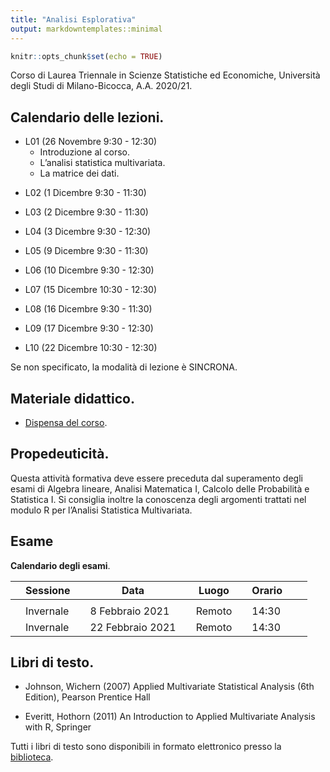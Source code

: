 ```yaml
---
title: "Analisi Esplorativa"
output: markdowntemplates::minimal
---
```


```r
knitr::opts_chunk$set(echo = TRUE)
```

Corso di Laurea Triennale in Scienze Statistiche ed Economiche, Università degli Studi di Milano-Bicocca, A.A. 2020/21.

## Calendario delle lezioni.

* L01 (26 Novembre 9:30 - 12:30)
  * Introduzione al corso. 
  * L'analisi statistica multivariata. 
  * La matrice dei dati.

<!-- settimana 1 -->

* L02 (1 Dicembre 9:30 - 11:30)
  
* L03 (2 Dicembre 9:30 - 11:30)

* L04 (3 Dicembre 9:30 - 12:30)

<!-- settimana 2 -->

* L05 (9 Dicembre 9:30 - 11:30)

* L06 (10 Dicembre 9:30 - 12:30)

<!-- settimana 3 -->

* L07 (15 Dicembre 10:30 - 12:30)

* L08 (16 Dicembre 9:30 - 11:30)

* L09 (17 Dicembre 9:30 - 12:30)

<!-- settimana 4 -->

* L10 (22 Dicembre 10:30 - 12:30)


Se non specificato, la modalità di lezione è SINCRONA.

## Materiale didattico.

* [Dispensa del corso](docs/main.pdf).  

## Propedeuticità.

Questa attività formativa deve essere preceduta dal superamento degli esami di Algebra lineare, Analisi Matematica I, Calcolo delle Probabilità e Statistica I. Si consiglia inoltre la conoscenza degli argomenti trattati nel modulo R per l'Analisi Statistica Multivariata.



## Esame

**Calendario degli esami**.

|| Sessione || Data || Luogo || Orario ||
|-|-|-|-|-|-|-|-|-|-|
||  || ||  ||  || ||
|| Invernale || 8 Febbraio 2021 || Remoto || 14:30  ||
|| Invernale || 22 Febbraio 2021 || Remoto  || 14:30 ||

 

## Libri di testo.


* Johnson, Wichern (2007) Applied Multivariate Statistical Analysis (6th Edition), Pearson Prentice Hall

* Everitt, Hothorn (2011) An Introduction to Applied Multivariate Analysis with R, Springer

Tutti i libri di testo sono disponibili in formato elettronico presso la [biblioteca](https://www.biblio.unimib.it/it/risorse/accesso-alle-risorse-remoto).

